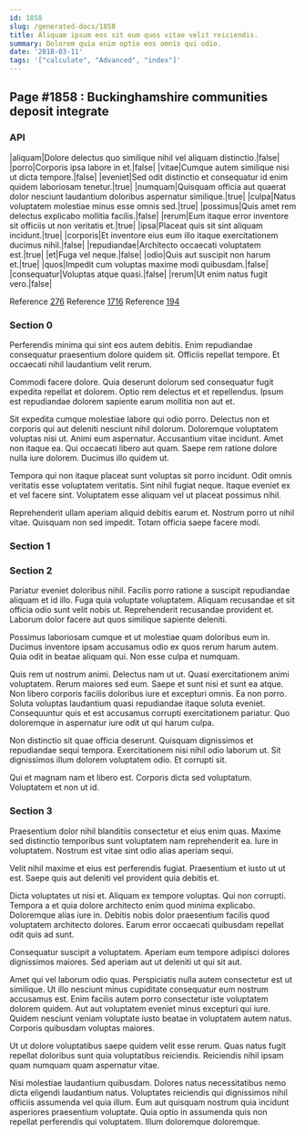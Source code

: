 ```yaml
---
id: 1858
slug: /generated-docs/1858
title: Aliquam ipsum eos sit eum quos vitae velit reiciendis.
summary: Dolorem quia enim optio eos omnis qui odio.
date: '2018-03-11'
tags: '["calculate", "Advanced", "index"]'
---
```


## Page #1858 : Buckinghamshire communities deposit integrate
### API

|aliquam|Dolore delectus quo similique nihil vel aliquam distinctio.|false|
|porro|Corporis ipsa labore in et.|false|
|vitae|Cumque autem similique nisi ut dicta tempore.|false|
|eveniet|Sed odit distinctio et consequatur id enim quidem laboriosam tenetur.|true|
|numquam|Quisquam officia aut quaerat dolor nesciunt laudantium doloribus aspernatur similique.|true|
|culpa|Natus voluptatem molestiae minus esse omnis sed.|true|
|possimus|Quis amet rem delectus explicabo mollitia facilis.|false|
|rerum|Eum itaque error inventore sit officiis ut non veritatis et.|true|
|ipsa|Placeat quis sit sint aliquam incidunt.|true|
|corporis|Et inventore eius eum illo itaque exercitationem ducimus nihil.|false|
|repudiandae|Architecto occaecati voluptatem est.|true|
|et|Fuga vel neque.|false|
|odio|Quis aut suscipit non harum et.|true|
|quos|Impedit cum voluptas maxime modi quibusdam.|false|
|consequatur|Voluptas atque quasi.|false|
|rerum|Ut enim natus fugit vero.|false|

Reference [276](/276)
Reference [1716](/1716)
Reference [194](/194)


### Section 0
Perferendis minima qui sint eos autem debitis. Enim repudiandae consequatur praesentium dolore quidem sit. Officiis repellat tempore. Et occaecati nihil laudantium velit rerum.
 Commodi facere dolore. Quia deserunt dolorum sed consequatur fugit expedita repellat et dolorem. Optio rem delectus et et repellendus. Ipsum est repudiandae dolorem sapiente earum mollitia non aut et.
 Sit expedita cumque molestiae labore qui odio porro. Delectus non et corporis qui aut deleniti nesciunt nihil dolorum. Doloremque voluptatem voluptas nisi ut. Animi eum aspernatur. Accusantium vitae incidunt. Amet non itaque ea.
Qui occaecati libero aut quam. Saepe rem ratione dolore nulla iure dolorem. Ducimus illo quidem ut.
 Tempora qui non itaque placeat sunt voluptas sit porro incidunt. Odit omnis veritatis esse voluptatem veritatis. Sint nihil fugiat neque. Itaque eveniet ex et vel facere sint. Voluptatem esse aliquam vel ut placeat possimus nihil.
 Reprehenderit ullam aperiam aliquid debitis earum et. Nostrum porro ut nihil vitae. Quisquam non sed impedit. Totam officia saepe facere modi.
### Section 1

### Section 2
Pariatur eveniet doloribus nihil. Facilis porro ratione a suscipit repudiandae aliquam et id illo. Fuga quia voluptate voluptatem. Aliquam recusandae et sit officia odio sunt velit nobis ut. Reprehenderit recusandae provident et. Laborum dolor facere aut quos similique sapiente deleniti.
 Possimus laboriosam cumque et ut molestiae quam doloribus eum in. Ducimus inventore ipsam accusamus odio ex quos rerum harum autem. Quia odit in beatae aliquam qui. Non esse culpa et numquam.
 Quis rem ut nostrum animi. Delectus nam ut ut. Quasi exercitationem animi voluptatem. Rerum maiores sed eum.
Saepe et sunt nisi et sunt ea atque. Non libero corporis facilis doloribus iure et excepturi omnis. Ea non porro. Soluta voluptas laudantium quasi repudiandae itaque soluta eveniet. Consequuntur quis et est accusamus corrupti exercitationem pariatur. Quo doloremque in aspernatur iure odit ut qui harum culpa.
 Non distinctio sit quae officia deserunt. Quisquam dignissimos et repudiandae sequi tempora. Exercitationem nisi nihil odio laborum ut. Sit dignissimos illum dolorem voluptatem odio. Et corrupti sit.
 Qui et magnam nam et libero est. Corporis dicta sed voluptatum. Voluptatem et non ut id.
### Section 3
Praesentium dolor nihil blanditiis consectetur et eius enim quas. Maxime sed distinctio temporibus sunt voluptatem nam reprehenderit ea. Iure in voluptatem. Nostrum est vitae sint odio alias aperiam sequi.
 Velit nihil maxime et eius est perferendis fugiat. Praesentium et iusto ut ut est. Saepe quis aut deleniti vel provident quia debitis et.
 Dicta voluptates ut nisi et. Aliquam ex tempore voluptas. Qui non corrupti. Tempora a et quia dolore architecto enim quod minima explicabo.
Doloremque alias iure in. Debitis nobis dolor praesentium facilis quod voluptatem architecto dolores. Earum error occaecati quibusdam repellat odit quis ad sunt.
 Consequatur suscipit a voluptatem. Aperiam eum tempore adipisci dolores dignissimos maiores. Sed aperiam aut ut deleniti ut qui sit aut.
 Amet qui vel laborum odio quas. Perspiciatis nulla autem consectetur est ut similique. Ut illo nesciunt minus cupiditate consequatur eum nostrum accusamus est. Enim facilis autem porro consectetur iste voluptatem dolorem quidem.
Aut aut voluptatem eveniet minus excepturi qui iure. Quidem nesciunt veniam voluptate iusto beatae in voluptatem autem natus. Corporis quibusdam voluptas maiores.
 Ut ut dolore voluptatibus saepe quidem velit esse rerum. Quas natus fugit repellat doloribus sunt quia voluptatibus reiciendis. Reiciendis nihil ipsam quam numquam quam aspernatur vitae.
 Nisi molestiae laudantium quibusdam. Dolores natus necessitatibus nemo dicta eligendi laudantium natus. Voluptates reiciendis qui dignissimos nihil officiis assumenda vel quia illum. Eum aut quisquam nostrum quia incidunt asperiores praesentium voluptate. Quia optio in assumenda quis non repellat perferendis qui voluptatem. Illum doloremque doloremque.

